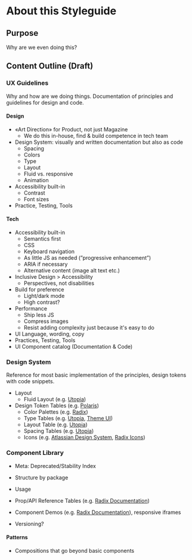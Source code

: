 # About this Styleguide

## Purpose

Why are we even doing this?

## Content Outline (Draft)

### UX Guidelines

Why and how are we doing things. Documentation of principles and guidelines for design and code.

#### Design

- «Art Direction» for Product, not just Magazine
  - We do this in-house, find & build competence in tech team
- Design System: visually and written documentation but also as code
  - Spacing
  - Colors
  - Type
  - Layout
  - Fluid vs. responsive
  - Animation
- Accessibility built-in
  - Contrast
  - Font sizes
- Practice, Testing, Tools

#### Tech

- Accessibility built-in
  - Semantics first
  - CSS
  - Keyboard navigation
  - As little JS as needed (”progressive enhancement”)
  - ARIA if necessary
  - Alternative content (image alt text etc.)
- Inclusive Design > Accessibility
  - Perspectives, not disabilities
- Build for preference
  - Light/dark mode
  - High contrast?
- Performance
  - Ship less JS
  - Compress images
  - Resist adding complexity just because it's easy to do
- UI Language, wording, copy
- Practices, Testing, Tools
- UI Component catalog (Documentation & Code)

### Design System

Reference for most basic implementation of the principles, design tokens with code snippets.

- Layout
  - Fluid Layout (e.g. [Utopia](https://utopia.fyi/))
- Design Token Tables (e.g. [Polaris](https://polaris.shopify.com/tokens/colors))
  - Color Palettes (e.g. [Radix](https://www.radix-ui.com/docs/colors/palette-composition/the-scales))
  - Type Tables (e.g. [Utopia](https://utopia.fyi/type/calculator/), [Theme UI](https://theme-ui.com/packages/style-guide))
  - Layout Table (e.g. [Utopia](https://utopia.fyi/grid/calculator))
  - Spacing Tables (e.g. [Utopia](https://utopia.fyi/space/calculator/))
  - Icons (e.g. [Atlassian Design System](https://atlassian.design/components/icon/icon-explorer), [Radix Icons](https://icons.radix-ui.com/))

### Component Library

- Meta: Deprecated/Stability Index
- Structure by package
- Usage

- Prop/API Reference Tables (e.g. [Radix Documentation](https://www.radix-ui.com/docs/primitives/components/dialog#api-reference))
- Component Demos (e.g. [Radix Documentation](https://www.radix-ui.com/docs/primitives/components/dialog)), responsive iframes

- Versioning?

#### Patterns

- Compositions that go beyond basic components
